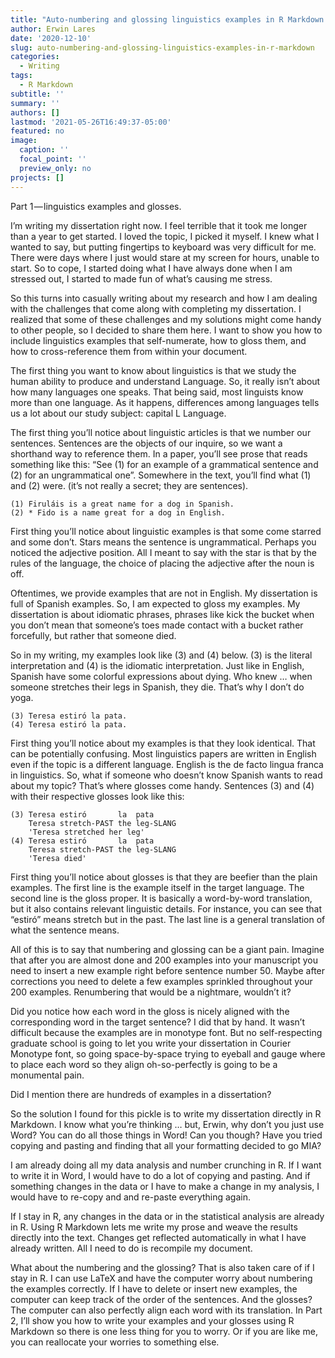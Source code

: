 ```yaml
---
title: "Auto-numbering and glossing linguistics examples in R Markdown - 1"
author: Erwin Lares
date: '2020-12-10'
slug: auto-numbering-and-glossing-linguistics-examples-in-r-markdown
categories:
  - Writing
tags:
  - R Markdown
subtitle: ''
summary: ''
authors: []
lastmod: '2021-05-26T16:49:37-05:00'
featured: no
image:
  caption: ''
  focal_point: ''
  preview_only: no
projects: []
---
```

Part 1 — linguistics examples and glosses.

I’m writing my dissertation right now. I feel terrible that it took me longer than a year to get started. I loved the topic, I picked it myself. I knew what I wanted to say, but putting fingertips to keyboard was very difficult for me. There were days where I just would stare at my screen for hours, unable to start. So to cope, I started doing what I have always done when I am stressed out, I started to made fun of what’s causing me stress.

So this turns into casually writing about my research and how I am dealing with the challenges that come along with completing my dissertation. I realized that some of these challenges and my solutions might come handy to other people, so I decided to share them here. I want to show you how to include linguistics examples that self-numerate, how to gloss them, and how to cross-reference them from within your document.

The first thing you want to know about linguistics is that we study the human ability to produce and understand Language. So, it really isn’t about how many languages one speaks. That being said, most linguists know more than one language. As it happens, differences among languages tells us a lot about our study subject: capital L Language.

The first thing you’ll notice about linguistic articles is that we number our sentences. Sentences are the objects of our inquire, so we want a shorthand way to reference them. In a paper, you’ll see prose that reads something like this: “See (1) for an example of a grammatical sentence and (2) for an ungrammatical one”. Somewhere in the text, you’ll find what (1) and (2) were. (it’s not really a secret; they are sentences).

```
(1) Firuláis is a great name for a dog in Spanish.
(2) * Fido is a name great for a dog in English.
```

First thing you’ll notice about linguistic examples is that some come starred and some don’t. Stars means the sentence is ungrammatical. Perhaps you noticed the adjective position. All I meant to say with the star is that by the rules of the language, the choice of placing the adjective after the noun is off.

Oftentimes, we provide examples that are not in English. My dissertation is full of Spanish examples. So, I am expected to gloss my examples. My dissertation is about idiomatic phrases, phrases like kick the bucket when you don’t mean that someone’s toes made contact with a bucket rather forcefully, but rather that someone died.

So in my writing, my examples look like (3) and (4) below. (3) is the literal interpretation and (4) is the idiomatic interpretation. Just like in English, Spanish have some colorful expressions about dying. Who knew … when someone stretches their legs in Spanish, they die. That’s why I don’t do yoga.

```
(3) Teresa estiró la pata.
(4) Teresa estiró la pata.
```

First thing you’ll notice about my examples is that they look identical. That can be potentially confusing. Most linguistics papers are written in English even if the topic is a different language. English is the de facto lingua franca in linguistics. So, what if someone who doesn’t know Spanish wants to read about my topic? That’s where glosses come handy. Sentences (3) and (4) with their respective glosses look like this:

```
(3) Teresa estiró       la  pata
    Teresa stretch-PAST the leg-SLANG
    'Teresa stretched her leg'
(4) Teresa estiró       la  pata
    Teresa stretch-PAST the leg-SLANG
    'Teresa died'
```

First thing you’ll notice about glosses is that they are beefier than the plain examples. The first line is the example itself in the target language. The second line is the gloss proper. It is basically a word-by-word translation, but it also contains relevant linguistic details. For instance, you can see that “estiró” means stretch but in the past. The last line is a general translation of what the sentence means.

All of this is to say that numbering and glossing can be a giant pain. Imagine that after you are almost done and 200 examples into your manuscript you need to insert a new example right before sentence number 50. Maybe after corrections you need to delete a few examples sprinkled throughout your 200 examples. Renumbering that would be a nightmare, wouldn’t it?

Did you notice how each word in the gloss is nicely aligned with the corresponding word in the target sentence? I did that by hand. It wasn’t difficult because the examples are in monotype font. But no self-respecting graduate school is going to let you write your dissertation in Courier Monotype font, so going space-by-space trying to eyeball and gauge where to place each word so they align oh-so-perfectly is going to be a monumental pain.

Did I mention there are hundreds of examples in a dissertation?

So the solution I found for this pickle is to write my dissertation directly in R Markdown. I know what you’re thinking … but, Erwin, why don’t you just use Word? You can do all those things in Word! Can you though? Have you tried copying and pasting and finding that all your formatting decided to go MIA?

I am already doing all my data analysis and number crunching in R. If I want to write it in Word, I would have to do a lot of copying and pasting. And if something changes in the data or I have to make a change in my analysis, I would have to re-copy and and re-paste everything again.

If I stay in R, any changes in the data or in the statistical analysis are already in R. Using R Markdown lets me write my prose and weave the results directly into the text. Changes get reflected automatically in what I have already written. All I need to do is recompile my document.

What about the numbering and the glossing? That is also taken care of if I stay in R. I can use LaTeX and have the computer worry about numbering the examples correctly. If I have to delete or insert new examples, the computer can keep track of the order of the sentences. And the glosses? The computer can also perfectly align each word with its translation.
In Part 2, I’ll show you how to write your examples and your glosses using R Markdown so there is one less thing for you to worry. Or if you are like me, you can reallocate your worries to something else.